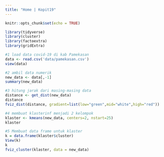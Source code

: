 ```yaml
---
title: "Home | Kopit19"
---
```


```r
knitr::opts_chunk$set(echo = TRUE)
```

```r
library(tidyverse)
library(cluster)
library(factoextra)
library(gridExtra)
```

```r
#1 load data covid-19 di kab Pamekasan
data <- read.csv('data/pamekasan.csv')
view(data)
```

```r
#2 ambil data numerik
new_data <- data[,-1]
summary(new_data)
```
```r
#3 hitung jarak dari masing-masing data
distance <- get_dist(new_data)
distance
fviz_dist(distance, gradient=list(low="green",mid="white",high="red"))
```

```r
#4 membuat klasterinf menjadi 2 kelompok
klaster <- kmeans(new_data, centers=2, nstart=25)
klaster
```

```r
#5 Membuat data frame untuk klaster
k = data.frame(klaster$cluster)
View(k)
k
fviz_cluster(klaster, data = new_data)
```
